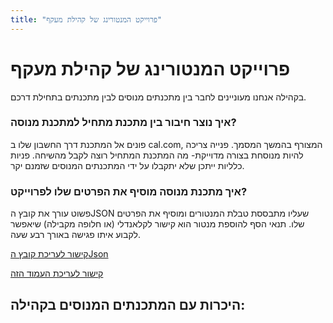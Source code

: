 ```yaml
---
title: "פרוייקט המנטורינג של קהילת מעקף"
---
```


# פרוייקט המנטורינג של קהילת מעקף

בקהילה אנחנו מעוניינים לחבר בין מתכנתים מנוסים לבין מתכנתים בתחילת דרכם.

### איך נוצר חיבור בין מתכנת מתחיל למתכנת מנוסה?

פונים אל המתכנת דרך החשבון שלו ב cal.com, המצורף בהמשך המסמך.
פנייה צריכה להיות מנוסחת בצורה מדוייקת- מה המתכנת המתחיל רוצה לקבל מהשיחה.
פניות כלליות ייתכן שלא יתקבלו על ידי המתכנתים המנוסים שזמנם יקר.

### איך מתכנת מנוסה מוסיף את הפרטים שלו לפרוייקט?

פשוט עורך את קובץ הJSON שעליו מתבססת טבלת המנטורים ומוסיף את הפרטים שלו.
תנאי הסף להוספת מנטור הוא קישור לקלאנדלי (או חלופה מקבילה) שיאפשר לקבוע איתו פגישה באורך רבע שעה.

[קישור לעריכת קובץ הJson](https://github.com/Maakaf/maakaf-temp/blob/main/src/assets/table_data/contacts.json)


[קישור לעריכת העמוד הזה](https://github.com/Maakaf/maakaf-temp/blob/main/src/content/members/mentoring_project.md)

## היכרות עם המתכנתים המנוסים בקהילה:
<Table data= {data}/>

